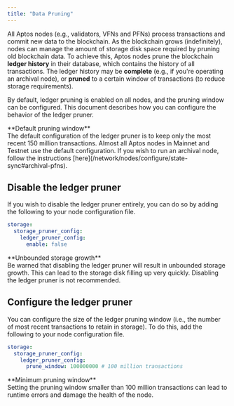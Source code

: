 ```yaml
---
title: "Data Pruning"
---
```



All Aptos nodes (e.g., validators, VFNs and PFNs) process transactions and commit new data to the blockchain.
As the blockchain grows (indefinitely), nodes can manage the amount of storage disk space required by pruning old
blockchain data. To achieve this, Aptos nodes prune the blockchain **ledger history** in their database, which
contains the history of all transactions. The ledger history may be **complete** (e.g., if you're operating an archival
node), or **pruned** to a certain window of transactions (to reduce storage requirements).

By default, ledger pruning is enabled on all nodes, and the pruning window can be configured. This document
describes how you can configure the behavior of the ledger pruner.

<Aside type="tip">
  **Default pruning window**<br />
  The default configuration of the ledger pruner is to keep only the most recent 150 million transactions.
  Almost all Aptos nodes in Mainnet and Testnet use the default configuration. If you wish to run an archival
  node, follow the instructions [here](/network/nodes/configure/state-sync#archival-pfns).
</Aside>

## Disable the ledger pruner

If you wish to disable the ledger pruner entirely, you can do so by adding the following to your node
configuration file.

```yaml filename="fullnode.yaml"
storage:
  storage_pruner_config:
    ledger_pruner_config:
      enable: false
```

<Aside type="danger">
  **Unbounded storage growth**<br />
  Be warned that disabling the ledger pruner will result in unbounded storage growth. This can
  lead to the storage disk filling up very quickly. Disabling the ledger pruner is not recommended.
</Aside>

## Configure the ledger pruner

You can configure the size of the ledger pruning window (i.e., the number of most recent transactions
to retain in storage). To do this, add the following to your node configuration file.

```yaml filename="fullnode.yaml"
storage:
  storage_pruner_config:
    ledger_pruner_config:
      prune_window: 100000000 # 100 million transactions
```

<Aside type="caution">
  **Minimum pruning window**<br />
  Setting the pruning window smaller than 100 million transactions can lead to runtime errors and damage the
  health of the node.
</Aside>
